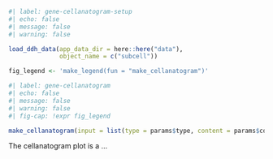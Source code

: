 ```r
#| label: gene-cellanatogram-setup
#| echo: false
#| message: false
#| warning: false

load_ddh_data(app_data_dir = here::here("data"),
              object_name = c("subcell"))

fig_legend <- 'make_legend(fun = "make_cellanatogram")'
```

```r
#| label: gene-cellanatogram
#| echo: false
#| message: false
#| warning: false
#| fig-cap: !expr fig_legend

make_cellanatogram(input = list(type = params$type, content = params$content))

```
The cellanatogram plot is a ... 
